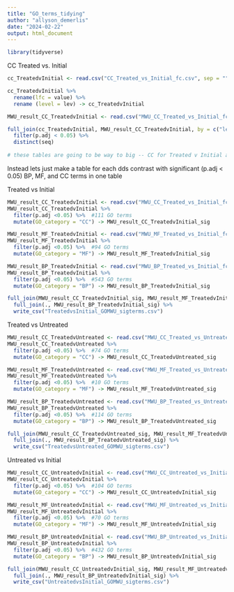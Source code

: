 ```yaml
---
title: "GO_terms_tidying"
author: "allyson_demerlis"
date: "2024-02-22"
output: html_document
---
```


```r
library(tidyverse)
```

CC Treated vs. Initial
```r
cc_TreatedvInitial <- read.csv("CC_Treated_vs_Initial_fc.csv", sep = "")

cc_TreatedvInitial %>% 
  rename(lfc = value) %>% 
  rename (level = lev) -> cc_TreatedvInitial

MWU_result_CC_TreatedvInitial <- read.csv("MWU_CC_Treated_vs_Initial_fc.csv", sep = "")

full_join(cc_TreatedvInitial, MWU_result_CC_TreatedvInitial, by = c("level", "term", "name")) %>% view()
  filter(p.adj < 0.05) %>% 
  distinct(seq)
  
# these tables are going to be way to big -- CC for Treated v Initial alone is like 44,000 rows...
```

Instead lets just make a table for each dds contrast with significant (p.adj < 0.05) BP, MF, and CC terms in one table

Treated vs Initial
```r
MWU_result_CC_TreatedvInitial <- read.csv("MWU_CC_Treated_vs_Initial_fc.csv", sep = "")
MWU_result_CC_TreatedvInitial %>% 
  filter(p.adj <0.05) %>%  #111 GO terms
  mutate(GO_category = "CC") -> MWU_result_CC_TreatedvInitial_sig

MWU_result_MF_TreatedvInitial <- read.csv("MWU_MF_Treated_vs_Initial_fc.csv", sep = "")
MWU_result_MF_TreatedvInitial %>% 
  filter(p.adj <0.05) %>%  #94 GO terms
  mutate(GO_category = "MF") -> MWU_result_MF_TreatedvInitial_sig

MWU_result_BP_TreatedvInitial <- read.csv("MWU_BP_Treated_vs_Initial_fc.csv", sep = "")
MWU_result_BP_TreatedvInitial %>%
  filter(p.adj <0.05) %>%  #543 GO terms
  mutate(GO_category = "BP") -> MWU_result_BP_TreatedvInitial_sig

full_join(MWU_result_CC_TreatedvInitial_sig, MWU_result_MF_TreatedvInitial_sig) %>% 
  full_join(., MWU_result_BP_TreatedvInitial_sig) %>% 
  write_csv("TreatedvsInitial_GOMWU_sigterms.csv")
```


Treated vs Untreated
```r
MWU_result_CC_TreatedvUntreated <- read.csv("MWU_CC_Treated_vs_Untreated_fc.csv", sep = "")
MWU_result_CC_TreatedvUntreated %>% 
  filter(p.adj <0.05) %>%  #74 GO terms
  mutate(GO_category = "CC") -> MWU_result_CC_TreatedvUntreated_sig

MWU_result_MF_TreatedvUntreated <- read.csv("MWU_MF_Treated_vs_Untreated_fc.csv", sep = "")
MWU_result_MF_TreatedvUntreated %>% 
  filter(p.adj <0.05) %>%  #10 GO terms
  mutate(GO_category = "MF") -> MWU_result_MF_TreatedvUntreated_sig

MWU_result_BP_TreatedvUntreated <- read.csv("MWU_BP_Treated_vs_Untreated_fc.csv", sep = "")
MWU_result_BP_TreatedvUntreated %>%
  filter(p.adj <0.05) %>%  #114 GO terms
  mutate(GO_category = "BP") -> MWU_result_BP_TreatedvUntreated_sig

full_join(MWU_result_CC_TreatedvUntreated_sig, MWU_result_MF_TreatedvUntreated_sig) %>% 
  full_join(., MWU_result_BP_TreatedvUntreated_sig) %>% 
  write_csv("TreatedvsUntreated_GOMWU_sigterms.csv")
```

Untreated vs Initial

```r
MWU_result_CC_UntreatedvInitial <- read.csv("MWU_CC_Untreated_vs_Initial_fc.csv", sep = "")
MWU_result_CC_UntreatedvInitial %>% 
  filter(p.adj <0.05) %>%  #104 GO terms
  mutate(GO_category = "CC") -> MWU_result_CC_UntreatedvInitial_sig

MWU_result_MF_UntreatedvInitial <- read.csv("MWU_MF_Untreated_vs_Initial_fc.csv", sep = "")
MWU_result_MF_UntreatedvInitial %>% 
  filter(p.adj <0.05) %>%  #70 GO terms
  mutate(GO_category = "MF") -> MWU_result_MF_UntreatedvInitial_sig

MWU_result_BP_UntreatedvInitial <- read.csv("MWU_BP_Untreated_vs_Initial_fc.csv", sep = "")
MWU_result_BP_UntreatedvInitial %>%
  filter(p.adj <0.05) %>%  #432 GO terms
  mutate(GO_category = "BP") -> MWU_result_BP_UntreatedvInitial_sig

full_join(MWU_result_CC_UntreatedvInitial_sig, MWU_result_MF_UntreatedvInitial_sig) %>% 
  full_join(., MWU_result_BP_UntreatedvInitial_sig) %>% 
  write_csv("UntreatedvsInitial_GOMWU_sigterms.csv")
```


